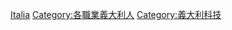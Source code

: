 {{Commonscat|Inventors from Italy}}

[[Category:各國發明家|Italia]]
[[Category:各職業義大利人|Category:各職業義大利人]]
[[Category:義大利科技|Category:義大利科技]]
